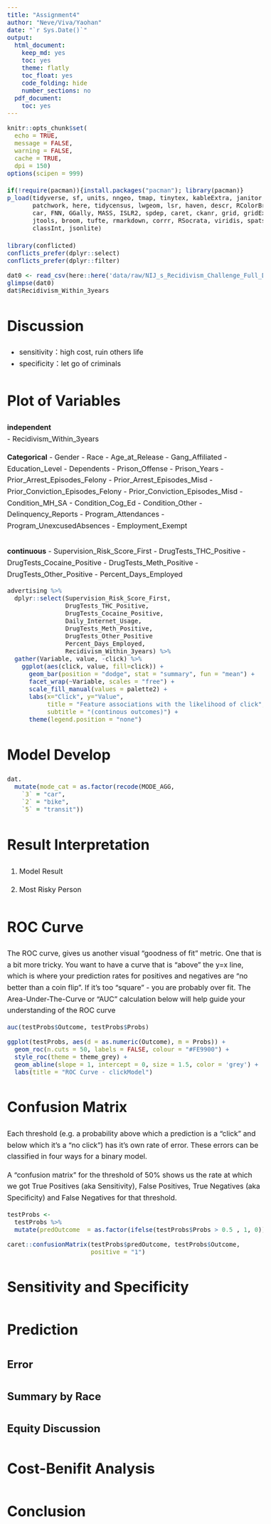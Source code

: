 ```yaml
---
title: "Assignment4"
author: "Neve/Viva/Yaohan"
date: "`r Sys.Date()`"
output: 
  html_document:
    keep_md: yes
    toc: yes
    theme: flatly
    toc_float: yes
    code_folding: hide
    number_sections: no
  pdf_document:
    toc: yes
---
```


```{=html}
<style>
.kable thead tr th, .table thead tr th {
  text-align: left !important;}
table.kable, table.table {
  width: 100% !important;}
  body {
  line-height: 1.6;
  font-size: 16px
}
</style>
```

```r
knitr::opts_chunk$set(
  echo = TRUE,
  message = FALSE,
  warning = FALSE,
  cache = TRUE,
  dpi = 150)
options(scipen = 999)

if(!require(pacman)){install.packages("pacman"); library(pacman)}
p_load(tidyverse, sf, units, nngeo, tmap, tinytex, kableExtra, janitor, classInt,
       patchwork, here, tidycensus, lwgeom, lsr, haven, descr, RColorBrewer, stargazer,
       car, FNN, GGally, MASS, ISLR2, spdep, caret, ckanr, grid, gridExtra, ggcorrplot,
       jtools, broom, tufte, rmarkdown, corrr, RSocrata, viridis, spatstat, raster, knitr,
       classInt, jsonlite)

library(conflicted)
conflicts_prefer(dplyr::select)
conflicts_prefer(dplyr::filter)
```

```r
dat0 <- read_csv(here::here('data/raw/NIJ_s_Recidivism_Challenge_Full_Dataset_20240418.csv'))
glimpse(dat0)
dat$Recidivism_Within_3years
```

# Discussion
- sensitivity：high cost, ruin others life
- specificity：let go of criminals

# Plot of Variables
**independent**  
- Recidivism_Within_3years

**Categorical**
- Gender
- Race
- Age_at_Release
- Gang_Affiliated
- Education_Level
- Dependents
- Prison_Offense
- Prison_Years
- Prior_Arrest_Episodes_Felony 
- Prior_Arrest_Episodes_Misd
- Prior_Conviction_Episodes_Felony
- Prior_Conviction_Episodes_Misd
- Condition_MH_SA
- Condition_Cog_Ed
- Condition_Other
- Delinquency_Reports 
- Program_Attendances
- Program_UnexcusedAbsences
- Employment_Exempt

```r




```
**continuous**
- Supervision_Risk_Score_First
- DrugTests_THC_Positive
- DrugTests_Cocaine_Positive
- DrugTests_Meth_Positive
- DrugTests_Other_Positive
- Percent_Days_Employed

```r
advertising %>%
  dplyr::select(Supervision_Risk_Score_First,
                DrugTests_THC_Positive, 
                DrugTests_Cocaine_Positive,
                Daily_Internet_Usage, 
                DrugTests_Meth_Positive,
                DrugTests_Other_Positive
                Percent_Days_Employed,
                Recidivism_Within_3years) %>%
  gather(Variable, value, -click) %>%
    ggplot(aes(click, value, fill=click)) + 
      geom_bar(position = "dodge", stat = "summary", fun = "mean") + 
      facet_wrap(~Variable, scales = "free") +
      scale_fill_manual(values = palette2) +
      labs(x="Click", y="Value", 
           title = "Feature associations with the likelihood of click",
           subtitle = "(continous outcomes)") +
      theme(legend.position = "none")

```




# Model Develop

```r
dat.
  mutate(mode_cat = as.factor(recode(MODE_AGG,
    `3` = "car",
    `2` = "bike",
    `5` = "transit"))
```


# Result Interpretation
1. Model Result 

2. Most Risky Person

# ROC Curve

The ROC curve, gives us another visual "goodness of fit" metric. One that is a bit more tricky. You want to have a curve that is "above" the y=x line, which is where your prediction rates for positives and negatives are "no better than a coin flip". If it's too "square" - you are probably over fit. The Area-Under-The-Curve or "AUC" calculation below will help guide your understanding of the ROC curve

```r
auc(testProbs$Outcome, testProbs$Probs)
```

```r
ggplot(testProbs, aes(d = as.numeric(Outcome), m = Probs)) +
  geom_roc(n.cuts = 50, labels = FALSE, colour = "#FE9900") +
  style_roc(theme = theme_grey) +
  geom_abline(slope = 1, intercept = 0, size = 1.5, color = 'grey') +
  labs(title = "ROC Curve - clickModel")
```

# Confusion Matrix

Each threshold (e.g. a probability above which a prediction is a "click" and below which it's a "no click") has it's own rate of error. These errors can be classified in four ways for a binary model.

A "confusion matrix" for the threshold of 50% shows us the rate at which we got True Positives (aka Sensitivity), False Positives, True Negatives (aka Specificity) and False Negatives for that threshold.

```r
testProbs <- 
  testProbs %>%
  mutate(predOutcome  = as.factor(ifelse(testProbs$Probs > 0.5 , 1, 0)))
```

```r
caret::confusionMatrix(testProbs$predOutcome, testProbs$Outcome, 
                       positive = "1")
```

# Sensitivity and Specificity

# Prediction

## Error

## Summary by Race

## Equity Discussion

# Cost-Benifit Analysis

# Conclusion




